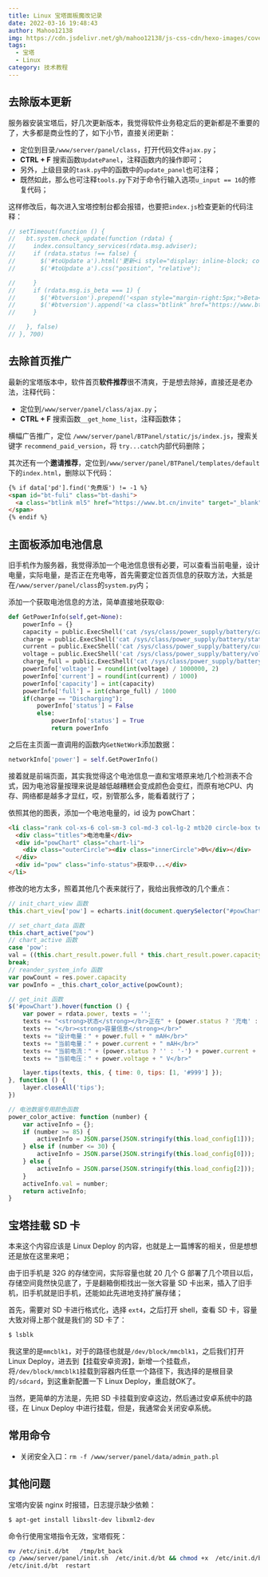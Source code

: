 ```yaml
---
title: Linux 宝塔面板魔改记录
date: 2022-03-16 19:48:43
author: Mahoo12138
img: https://cdn.jsdelivr.net/gh/mahoo12138/js-css-cdn/hexo-images/cover/phone.png
tags:
  - 宝塔
  - Linux
category: 技术教程
---
```


## 去除版本更新

服务器安装宝塔后，好几次更新版本，我觉得软件业务稳定后的更新都是不重要的了，大多都是商业性的了，如下小节，直接关闭更新：

- 定位到目录`/www/server/panel/class`，打开代码文件`ajax.py`；
- **CTRL + F** 搜索函数`UpdatePanel`，注释函数内的操作即可；
- 另外，上级目录的`task.py`中的函数中的`update_panel`也可注释；
- 既然如此，那么也可注释`tools.py`下对于命令行输入选项`u_input == 16`的修复代码；

这样修改后，每次进入宝塔控制台都会报错，也要把`index.js`检查更新的代码注释：

```js
// setTimeout(function () {
//   bt.system.check_update(function (rdata) {
//     index.consultancy_services(rdata.msg.adviser);
//     if (rdata.status !== false) {
//       $('#toUpdate a').html('更新<i style="display: inline-block; color: red; font-size: 40px;position: absolute;top: -35px; font-style: normal; right: -8px;">.</i>');
//       $('#toUpdate a').css("position", "relative");

//     }
//     if (rdata.msg.is_beta === 1) {
//       $('#btversion').prepend('<span style="margin-right:5px;">Beta</span>');
//       $('#btversion').append('<a class="btlink" href="https://www.bt.cn/bbs/forum-39-1.html" target="_blank">  [找Bug奖宝塔币]</a>');
//     }

//   }, false)
// }, 700)
```

## 去除首页推广

最新的宝塔版本中，软件首页**软件推荐**很不清爽，于是想去除掉，直接还是老办法，注释代码：

- 定位到`/www/server/panel/class/ajax.py`；
- **CTRL + F** 搜索函数`__get_home_list`，注释函数体；

横幅广告推广，定位 `/www/server/panel/BTPanel/static/js/index.js`，搜索关键字 `recommend_paid_version`，将 `try...catch`内部代码删除；

其次还有一个**邀请推荐**，定位到`/www/server/panel/BTPanel/templates/default`下的`index.html`，删除以下代码：

```html
{% if data['pd'].find('免费版') != -1 %}
<span id="bt-fuli" class="bt-dashi">
  <a class="btlink ml5" href="https://www.bt.cn/invite" target="_blank">邀请奖励</a>
</span>
{% endif %}
```

## 主面板添加电池信息

旧手机作为服务器，我觉得添加一个电池信息很有必要，可以查看当前电量，设计电量，实际电量，是否正在充电等，首先需要定位首页信息的获取方法，大抵是在`/www/server/panel/class`的`system.py`内；

添加一个获取电池信息的方法，简单直接地获取:smile::

```python
def GetPowerInfo(self,get=None):
    powerInfo = {}
    capacity = public.ExecShell('cat /sys/class/power_supply/battery/capacity')[0].strip()
    charge = public.ExecShell('cat /sys/class/power_supply/battery/status')[0].strip()
    current = public.ExecShell('cat /sys/class/power_supply/battery/current_now')[0].strip()
    voltage = public.ExecShell('cat /sys/class/power_supply/battery/voltage_now')[0].strip()
    charge_full = public.ExecShell('cat /sys/class/power_supply/battery/charge_full')[0].strip()
    powerInfo['voltage'] = round(int(voltage) / 1000000, 2)
    powerInfo['current'] = round(int(current) / 1000)
    powerInfo['capacity'] = int(capacity)
    powerInfo['full'] = int(charge_full) / 1000
    if(charge == "Discharging"):
        powerInfo['status'] = False
        else:
            powerInfo['status'] = True
            return powerInfo

```

之后在主页面一直调用的函数内`GetNetWork`添加数据：

```python
networkInfo['power'] = self.GetPowerInfo()
```

接着就是前端页面，其实我觉得这个电池信息一直和宝塔原来地几个检测表不合式，因为电池容量按理来说是越低越糟糕会变成颜色会变红，而原有地CPU、内存、网络都是越多才显红，哎，别管那么多，能看着就行了；

依照其他的图表，添加一个电池电量的，id 设为 powChart：

```html
<li class="rank col-xs-6 col-sm-3 col-md-3 col-lg-2 mtb20 circle-box text-center">
  <div class="titles">电池电量</div>
  <div id="powChart" class="chart-li">
    <div class="outerCircle"><div class="innerCircle">0%</div></div>
  </div>
  <div id="pow" class="info-status">获取中...</div>
</li>
```

修改的地方太多，照着其他几个表来就行了，我给出我修改的几个重点：

```js
// init_chart_view 函数
this.chart_view['pow'] = echarts.init(document.querySelector("#powChart"))

// set_chart_data 函数
this.chart_active("pow")
// chart_active 函数
case 'pow':
val = ((this.chart_result.power.full * this.chart_result.power.capacity) / 100).toFixed(0) + " / " + this.chart_result.power.full + "(mAH)"
break;
// reander_system_info 函数
var powCount = res.power.capacity
var powInfo = _this.chart_color_active(powCount);

// get_init 函数
$('#powChart').hover(function () {
    var power = rdata.power, texts = '';
    texts += "<strong>状态</strong></br>正在" + (power.status ? '充电' : "放电")
    texts += "</br><strong>容量信息</strong></br>"
    texts += "设计电量：" + power.full + " mAH</br>"
    texts += "当前电量：" + power.current + " mAH</br>"
    texts += "当前电流：" + (power.status ? '' : '-') + power.current + " mA</br>"
    texts += "当前电压：" + power.voltage + " V</br>"

    layer.tips(texts, this, { time: 0, tips: [1, '#999'] });
}, function () {
    layer.closeAll('tips');
})

// 电池数据专用颜色函数
power_color_active: function (number) {
    var activeInfo = {};
    if (number >= 85) {
        activeInfo = JSON.parse(JSON.stringify(this.load_config[1]));
    } else if (number <= 30) {
        activeInfo = JSON.parse(JSON.stringify(this.load_config[0]));
    } else {
        activeInfo = JSON.parse(JSON.stringify(this.load_config[2]));
    }
    activeInfo.val = number;
    return activeInfo;
}
```

## 宝塔挂载 SD 卡

本来这个内容应该是 Linux Deploy 的内容，也就是上一篇博客的相关，但是想想还是放在这里来吧；

由于旧手机是 32G 的存储空间，实际容量也就 20 几个 G 部署了几个项目以后，存储空间竟然快见底了，于是翻箱倒柜找出一张大容量 SD 卡出来，插入了旧手机，旧手机就是旧手机，还能如此先进地支持扩展存储；

首先，需要对 SD 卡进行格式化，选择 `ext4`，之后打开 shell，查看 SD 卡，容量大致对得上那个就是我们的 SD 卡了：

```bash
$ lsblk
```

我这里的是`mmcblk1`，对于的路径也就是`/dev/block/mmcblk1`，之后我们打开 Linux Deploy，进去到【挂载安卓资源】，新增一个挂载点，将`/dev/block/mmcblk1`挂载到容器内任意一个路径下，我选择的是根目录的`/sdcard`，到这重新配置一下 Linux Deploy，重启就OK了。

当然，更简单的方法是，先把 SD 卡挂载到安卓这边，然后通过安卓系统中的路径，在 Linux Deploy 中进行挂载，但是，我通常会关闭安卓系统。

## 常用命令

- 关闭安全入口：`rm -f /www/server/panel/data/admin_path.pl`

## 其他问题

宝塔内安装 nginx 时报错，日志提示缺少依赖：

```bash
$ apt-get install libxslt-dev libxml2-dev
```

命令行使用宝塔指令无效，宝塔假死：

```bash
mv /etc/init.d/bt   /tmp/bt_back
cp /www/server/panel/init.sh  /etc/init.d/bt && chmod +x  /etc/init.d/bt
/etc/init.d/bt  restart
```
